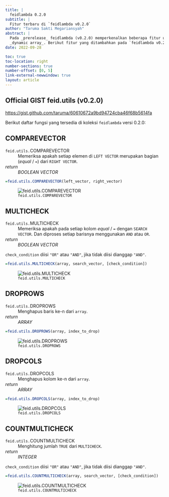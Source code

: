 ```yaml
---
title: |
  feidlambda 0.2.0
subtitle: |
  Fitur terbaru di `feidlambda v0.2.0`
author: "Taruma Sakti Megariansyah"
abstract: |
  Pada _prerelease_ feidlambda (v0.2.0) memperkenalkan beberapa fitur untuk memanipulasi
  _dynamic array_. Berikut fitur yang ditambahkan pada `feidlambda v0.2.0`: `COMPAREVECTOR`, `MULTICHECK`, `DROPROWS`, `DROPCOLS`, `COUNTMULTICHECK`.
date: 2022-09-28

toc: true
toc-location: right
number-sections: true
number-offset: [0, 5]
link-external-newwindow: true
layout: article
---
```


::: {.callout-important icon="false" .text-center}
## Official GIST **feid.utils** (v0.2.0)
<https://gist.github.com/taruma/60610672a9bd94724cba46f68b5614fa>
:::

Berikut daftar fungsi yang tersedia di koleksi `feidlambda` versi 0.2.0:

## COMPAREVECTOR

::: {.callout-tip appearance="minimal"}
`feid.utils.`COMPAREVECTOR 
: Memeriksa apakah setiap elemen di `LEFT VECTOR` merupakan bagian (_equal_ / `=`) dari `RIGHT VECTOR`.

_return_
: _BOOLEAN VECTOR_
:::

```r
=feid.utils.COMPAREVECTOR(left_vector, right_vector)
```

![`feid.utils.COMPAREVECTOR`](./img-0-2-0/feidlambda-v0-2-comparevector.gif)

## MULTICHECK

::: {.callout-tip appearance="minimal"}
`feid.utils.`MULTICHECK 
: Memeriksa apakah pada setiap kolom _equal_ / `=` dengan `SEARCH VECTOR`. Dan diproses setiap barisnya menggunakan `AND` atau `OR`.

_return_
: _BOOLEAN VECTOR_
:::
::: {.column-margin .callout-note}
`check_condition` diisi `"OR"` atau `"AND"`, jika tidak diisi dianggap `"AND"`.
:::

```r
=feid.utils.MULTICHECK(array, search_vector, [check_condition])
```

![`feid.utils.MULTICHECK`](./img-0-2-0/feidlambda-v0-2-multicheck.gif)

## DROPROWS

::: {.callout-tip appearance="minimal"}
`feid.utils.`DROPROWS 
: Menghapus baris ke-n dari `array`.

_return_
: _ARRAY_
:::

```r
=feid.utils.DROPROWS(array, index_to_drop)
```

![`feid.utils.DROPROWS`](./img-0-2-0/feidlambda-v0-2-droprows.gif)

## DROPCOLS

::: {.callout-tip appearance="minimal"}
`feid.utils.`DROPCOLS 
: Menghapus kolom ke-n dari `array`.

_return_
: _ARRAY_
:::

```r
=feid.utils.DROPCOLS(array, index_to_drop)
```

![`feid.utils.DROPCOLS`](./img-0-2-0/feidlambda-v0-2-dropcols.gif)

## COUNTMULTICHECK

::: {.callout-tip appearance="minimal"}
`feid.utils.`COUNTMULTICHECK 
: Menghitung jumlah `TRUE` dari `MULTICHECK`.

_return_
: _INTEGER_
:::
::: {.column-margin .callout-note}
`check_condition` diisi `"OR"` atau `"AND"`, jika tidak diisi dianggap `"AND"`.
:::

```r
=feid.utils.COUNTMULTICHECK(array, search_vector, [check_condition])
```

![`feid.utils.COUNTMULTICHECK`](./img-0-2-0/feidlambda-v0-2-countmulticheck.gif)


